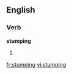 
==English==

===Verb===
'''stumping'''

# {{present participle of|stump}}

[[fr:stumping]]
[[vi:stumping]]